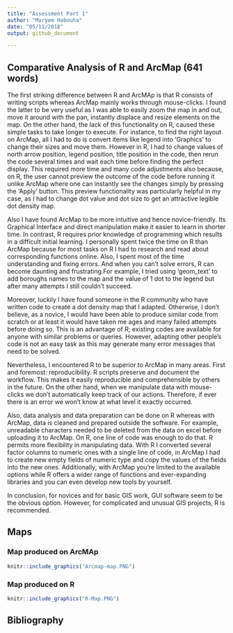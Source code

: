```yaml
---
title: "Assessment Part 1"
author: "Maryem Habouha"
date: "05/11/2018"
output: github_document

---
```


## Comparative Analysis of R and ArcMap (641 words)

The first striking difference between R and ArcMAp is that R consists of writing scripts whereas ArcMap mainly works through mouse-clicks. I found the latter to be very useful as I was able to easily zoom the map in and out, move it around with the pan, instantly displace and resize elements on the map. On the other hand, the lack of this functionality on R, caused these simple tasks to take longer to execute. For instance, to find the right layout on ArcMap, all I had to do is convert items like legend into 'Graphics' to change their sizes and move them. However in R, I had to change values of north arrow position, legend position, title position in the code, then rerun the code several times and wait each time before finding the perfect display. This required more time and many code adjustments also because, on R, the user cannot preview the outcome of the code before running it unlike ArcMap where one can instantly see the changes simply by pressing the 'Apply' button. This preview functionality was particularly helpful in my case, as I had to change dot value and dot size to get an attractive legible dot density map.  

Also I have found ArcMap to be more intuitive and hence novice-friendly. Its Graphical Interface and direct manipulation make it easier to learn in shorter time. In contrast, R requires prior knowledge of programming which results in a difficult initial learning. I personally spent twice the time on R than ArcMap because for most tasks on R I had to research and read about corresponding functions online. Also, I spent most of the time understanding and fixing errors. And when you can't solve errors, R can become daunting and frustrating.For example, I tried using 'geom_text' to add boroughs names to the map and the value of 1 dot to the legend but after many attempts I still couldn't succeed.

Moreover, luckily I have found someone in the R community who have written code to create a dot density map that I adapted. Otherwise, I don't believe, as a novice, I would have been able to produce similar code from scratch or at least it would have taken me ages and many failed attempts before doing so. This is an advantage of R; existing codes are available for anyone with similar problems or queries.  However, adapting other people's code is not an easy task as this may generate many error messages that need to be solved.   

Nevertheless, I encountered R to be superior to ArcMap in many areas. First and foremost: reproducibility. R scripts preserve and document the workflow. This makes it easily reproducible and comprehensible by others in the future. On the other hand, when we manipulate data with mouse-clicks we don't automatically keep track of our actions. Therefore, if ever there is an error we won't know at what level it exactly occurred.  

Also, data analysis and data preparation can be done on R whereas with ArcMap, data is cleaned and prepared outside the software. For example, unreadable characters needed to be deleted from the data on excel before uploading it to ArcMap. On R, one line of code was enough to do that. R permits more flexibility in manipulating data. With R I converted several factor columns to numeric ones with a single line of code, in ArcMap I had to create new empty fields of numeric type and copy the values of the fields into the new ones. Additionally, with ArcMap you're limited to the available options while R offers a wider range of functions and ever-expanding libraries and you can even develop new tools by yourself.

In conclusion, for novices and for basic GIS work, GUI software seem to be the obvious option. However, for complicated and unusual GIS projects, R is recommended.  


## Maps

### Map produced on ArcMAp

```r
knitr::include_graphics("Arcmap-map.PNG")
```


### Map produced on R

```r
knitr::include_graphics("R-Map.PNG")
```


## Bibliography